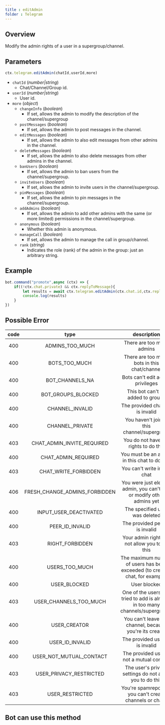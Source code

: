 ```yaml
--- 
title : editAdmin 
folder : Telegram 
--- 
```

## Overview 
Modify the admin rights of a user in a supergroup/channel.
## Parameters 
```ts 
ctx.telegram.editAdmin(chatId,userId,more)
```
- `chatId` (_number|string_)
    - Chat/Channel/Group id. 
- `userId` (_number|string_) 
    - User id. 
- `more` (_object_) 
    - `changeInfo` (_boolean_) 
        - If set, allows the admin to modify the description of the channel/supergroup
    - `postMessages` (_boolean_)
        - If set, allows the admin to post messages in the channel.
    - `editMessages` (_boolean_) 
        - If set, allows the admin to also edit messages from other admins in the channel.
    - `deleteMessages` (_boolean_) 
        - If set, allows the admin to also delete messages from other admins in the channel.
    - `banUsers` (_boolean_) 
        - If set, allows the admin to ban users from the channel/supergroup.
    - `inviteUsers` (_boolean_) 
        - If set, allows the admin to invite users in the channel/supergroup.
    - `pinMessages` (_boolean_) 
        - If set, allows the admin to pin messages in the channel/supergroup.
    - `addAdmins` (_boolean_) 
        - If set, allows the admin to add other admins with the same (or more limited) permissions in the channel/supergroup.
    - `anonymous` (_boolean_) 
        - Whether this admin is anonymous.
    - `manageCall` (_boolean_) 
        - If set, allows the admin to manage the call in group/channel.
    - `rank` (_string_) 
        - Indicates the role (rank) of the admin in the group: just an arbitrary string.
## Example 
```ts:index.ts {3} showLineNumber
bot.command("promote",async (ctx) => {
    if((!ctx.chat.private) && ctx.replyToMessage){
        let results = await ctx.telegram.editAdmin(ctx.chat.id,ctx.replyToMessage.from.id) 
        console.log(results)
    }
})
```
## Possible Error 

| code | type | description | 
| :---: | :---: | :------:| 
| 400 | ADMINS_TOO_MUCH | There are too many admins | 
| 400 | BOTS_TOO_MUCH | There are too many bots in this chat/channel | 
| 400 | BOT_CHANNELS_NA | Bots can't edit admin privileges | 
| 400 | BOT_GROUPS_BLOCKED | This bot can't be added to groups |
| 400 | CHANNEL_INVALID | The provided channel is invalid |
| 400 | CHANNEL_PRIVATE | You haven't joined this channel/supergroup |
| 403 | CHAT_ADMIN_INVITE_REQUIRED | You do not have the rights to do this |
| 400 | CHAT_ADMIN_REQUIRED | You must be an admin in this chat to do this |
| 403 | CHAT_WRITE_FORBIDDEN | You can't write in this chat |
| 406 | FRESH_CHANGE_ADMINS_FORBIDDEN | You were just elected admin, you can't add or modify other admins yet |
| 400 | INPUT_USER_DEACTIVATED | The specified user was deleted |
| 400 | PEER_ID_INVALID | The provided peer id is invalid | 
| 403 | RIGHT_FORBIDDEN | Your admin rights do not allow you to do this | 
| 400 | USERS_TOO_MUCH | The maximum number of users has been exceeded (to create a chat, for example) | 
| 400 | USER_BLOCKED | User blocked | 
| 403 | USER_CHANNELS_TOO_MUCH | One of the users you tried to add is already in too many channels/supergroups | 
| 400 | USER_CREATOR | You can't leave this channel, because you're its creator | 
| 400 | USER_ID_INVALID | The provided user ID is invalid | 
| 400 | USER_NOT_MUTUAL_CONTACT | The provided user is not a mutual contact  
| 403 | USER_PRIVACY_RESTRICTED | The user's privacy settings do not allow you to do this | 
| 403 | USER_RESTRICTED | You're spamreported, you can't create channels or chats. | 


## Bot can use this method